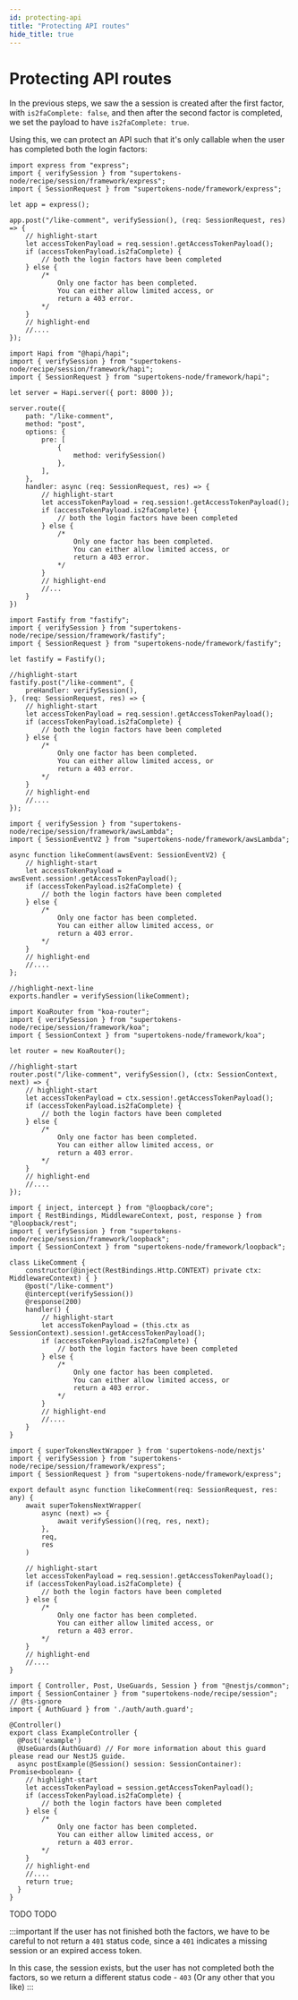 ```yaml
---
id: protecting-api
title: "Protecting API routes"
hide_title: true
---
```



# Protecting API routes

In the previous steps, we saw the a session is created after the first factor, with `is2faComplete: false`, and then after the second factor is completed, we set the payload to have `is2faComplete: true`.

Using this, we can protect an API such that it's only callable when the user has completed both the login factors:

<BackendSDKTabs>
<TabItem value="nodejs">
<NodeJSFrameworkSubTabs>
<TabItem value="express">

```tsx
import express from "express";
import { verifySession } from "supertokens-node/recipe/session/framework/express";
import { SessionRequest } from "supertokens-node/framework/express";

let app = express();

app.post("/like-comment", verifySession(), (req: SessionRequest, res) => {
    // highlight-start
    let accessTokenPayload = req.session!.getAccessTokenPayload();
    if (accessTokenPayload.is2faComplete) {
        // both the login factors have been completed
    } else {
        /* 
            Only one factor has been completed.
            You can either allow limited access, or
            return a 403 error.
        */
    }
    // highlight-end
    //....
});
```

</TabItem>
<TabItem value="hapi">

```tsx
import Hapi from "@hapi/hapi";
import { verifySession } from "supertokens-node/recipe/session/framework/hapi";
import { SessionRequest } from "supertokens-node/framework/hapi";

let server = Hapi.server({ port: 8000 });

server.route({
    path: "/like-comment",
    method: "post",
    options: {
        pre: [
            {
                method: verifySession()
            },
        ],
    },
    handler: async (req: SessionRequest, res) => {
        // highlight-start
        let accessTokenPayload = req.session!.getAccessTokenPayload();
        if (accessTokenPayload.is2faComplete) {
            // both the login factors have been completed
        } else {
            /* 
                Only one factor has been completed.
                You can either allow limited access, or
                return a 403 error.
            */
        }
        // highlight-end
        //...
    }
})
```
</TabItem>
<TabItem value="fastify">

```tsx
import Fastify from "fastify";
import { verifySession } from "supertokens-node/recipe/session/framework/fastify";
import { SessionRequest } from "supertokens-node/framework/fastify";

let fastify = Fastify();

//highlight-start
fastify.post("/like-comment", {
    preHandler: verifySession(),
}, (req: SessionRequest, res) => {
    // highlight-start
    let accessTokenPayload = req.session!.getAccessTokenPayload();
    if (accessTokenPayload.is2faComplete) {
        // both the login factors have been completed
    } else {
        /* 
            Only one factor has been completed.
            You can either allow limited access, or
            return a 403 error.
        */
    }
    // highlight-end
    //....
});
```

</TabItem>
<TabItem value="awsLambda">

```tsx
import { verifySession } from "supertokens-node/recipe/session/framework/awsLambda";
import { SessionEventV2 } from "supertokens-node/framework/awsLambda";

async function likeComment(awsEvent: SessionEventV2) {
    // highlight-start
    let accessTokenPayload = awsEvent.session!.getAccessTokenPayload();
    if (accessTokenPayload.is2faComplete) {
        // both the login factors have been completed
    } else {
        /* 
            Only one factor has been completed.
            You can either allow limited access, or
            return a 403 error.
        */
    }
    // highlight-end
    //....
};

//highlight-next-line
exports.handler = verifySession(likeComment);
```

</TabItem>
<TabItem value="koa">

```tsx
import KoaRouter from "koa-router";
import { verifySession } from "supertokens-node/recipe/session/framework/koa";
import { SessionContext } from "supertokens-node/framework/koa";

let router = new KoaRouter();

//highlight-start
router.post("/like-comment", verifySession(), (ctx: SessionContext, next) => {
    // highlight-start
    let accessTokenPayload = ctx.session!.getAccessTokenPayload();
    if (accessTokenPayload.is2faComplete) {
        // both the login factors have been completed
    } else {
        /* 
            Only one factor has been completed.
            You can either allow limited access, or
            return a 403 error.
        */
    }
    // highlight-end
    //....
});
```

</TabItem>
<TabItem value="loopback">

```tsx
import { inject, intercept } from "@loopback/core";
import { RestBindings, MiddlewareContext, post, response } from "@loopback/rest";
import { verifySession } from "supertokens-node/recipe/session/framework/loopback";
import { SessionContext } from "supertokens-node/framework/loopback";

class LikeComment {
    constructor(@inject(RestBindings.Http.CONTEXT) private ctx: MiddlewareContext) { }
    @post("/like-comment")
    @intercept(verifySession())
    @response(200)
    handler() {
        // highlight-start
        let accessTokenPayload = (this.ctx as SessionContext).session!.getAccessTokenPayload();
        if (accessTokenPayload.is2faComplete) {
            // both the login factors have been completed
        } else {
            /* 
                Only one factor has been completed.
                You can either allow limited access, or
                return a 403 error.
            */
        }
        // highlight-end
        //....
    }
}
```

</TabItem>
<TabItem value="nextjs">

```tsx
import { superTokensNextWrapper } from 'supertokens-node/nextjs'
import { verifySession } from "supertokens-node/recipe/session/framework/express";
import { SessionRequest } from "supertokens-node/framework/express";

export default async function likeComment(req: SessionRequest, res: any) {
    await superTokensNextWrapper(
        async (next) => {
            await verifySession()(req, res, next);
        },
        req,
        res
    )

    // highlight-start
    let accessTokenPayload = req.session!.getAccessTokenPayload();
    if (accessTokenPayload.is2faComplete) {
        // both the login factors have been completed
    } else {
        /* 
            Only one factor has been completed.
            You can either allow limited access, or
            return a 403 error.
        */
    }
    // highlight-end
    //....
}
```

</TabItem>
<TabItem value="nestjs">

```tsx
import { Controller, Post, UseGuards, Session } from "@nestjs/common";
import { SessionContainer } from "supertokens-node/recipe/session";
// @ts-ignore
import { AuthGuard } from './auth/auth.guard';

@Controller()
export class ExampleController {
  @Post('example')
  @UseGuards(AuthGuard) // For more information about this guard please read our NestJS guide.
  async postExample(@Session() session: SessionContainer): Promise<boolean> {
    // highlight-start
    let accessTokenPayload = session.getAccessTokenPayload();
    if (accessTokenPayload.is2faComplete) {
        // both the login factors have been completed
    } else {
        /* 
            Only one factor has been completed.
            You can either allow limited access, or
            return a 403 error.
        */
    }
    // highlight-end
    //....
    return true;
  }
}
```
</TabItem>
</NodeJSFrameworkSubTabs>
</TabItem>
<TabItem value="go">
TODO
</TabItem>
<TabItem value="python">
TODO
</TabItem>
</BackendSDKTabs>

:::important
If the user has not finished both the factors, we have to be careful to not return a `401` status code, since a `401` indicates a missing session or an expired access token.

In this case, the session exists, but the user has not completed both the factors, so we return a different status code - `403` (Or any other that you like)
:::